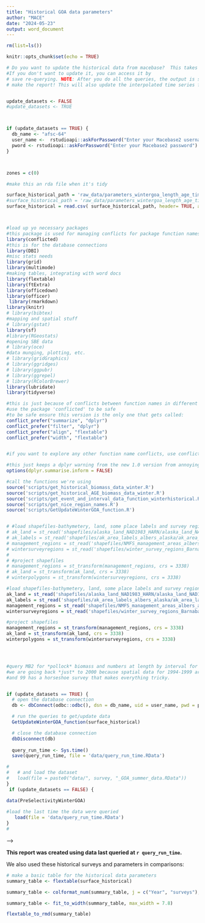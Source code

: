 ```yaml
---
title: "Historical GOA data parameters"
author: "MACE"
date: "2024-05-23"
output: word_document
---
```


```r

rm(list=ls())

knitr::opts_chunk$set(echo = TRUE)

# Do you want to update the historical data from macebase?  This takes a while and should only be done if something significant has changed in the DB itself. 
#If you don't want to update it, you can access it by 
# save re-querying. NOTE: After you do all the queries, the output is saved here so we can know exactly what base data we used to
# make the report! This will also update the interpolated time series figure, which is quite time consuming as well.


update_datasets <- FALSE
#update_datasets <- TRUE



if (update_datasets == TRUE) {
  db_name <- "afsc-64"
  user_name <-  rstudioapi::askForPassword("Enter your Macebase2 username")
  pword <- rstudioapi::askForPassword("Enter your Macebase2 password")
}



zones = c(0)

#make this an rda file when it's tidy 

surface_historical_path = 'raw_data/parameters_wintergoa_length_age_time_series_1995_2008.csv'
#surface_historical_path = 'raw_data/parameters_wintergoa_length_age_time_series_1995_2001test.csv'
surface_historical = read.csv( surface_historical_path, header= TRUE, as.is = TRUE)



#load up yo necessary packages
#this package is used for managing conflicts for package function names
library(conflicted)
#this is for the database connections
library(DBI)
#misc stats needs
library(grid)
library(multimode)
#making tables, integrating with word docs
library(flextable)
library(ftExtra)
library(officedown)
library(officer)
 library(rmarkdown)
library(knitr)
# library(bibtex)
#mapping and spatial stuff
# library(gstat)
library(sf)
#library(RGeostats)
#opening SBE data
# library(oce)
#data munging, plotting, etc.
# library(gridGraphics)
# library(ggridges)
# library(ggpubr)
# library(ggrepel)
# library(RColorBrewer)
library(lubridate)
library(tidyverse)

#this is just because of conflicts between function names in different packages
#use the package 'conflicted' to be safe
#to be safe ensure this version is the only one that gets called:
conflict_prefer("summarize", "dplyr")
conflict_prefer("filter", "dplyr")
conflict_prefer("align", "flextable")
conflict_prefer("width", "flextable")


#if you want to explore any other function name conflicts, use conflict_scout()

#this just keeps a dplyr warning from the new 1.0 version from annoying folks- we always use 'group_by') default behavior
options(dplyr.summarise.inform = FALSE)

#call the functions we're using
source('scripts/get_historical_biomass_data_winter.R')
source('scripts/get_historical_AGE_biomass_data_winter.R')
source('scripts/get_event_and_interval_data_function_winterhistorical.R')
source('scripts/get_nice_region_names.R')
source('scripts/GetUpdateWinterGOA_function.R')


# #load shapefiles-bathymetery, land, some place labels and survey regions
# ak_land = st_read('shapefiles/alaska_land_NAD1983_HARN/alaska_land_NAD1983_HARN.shp')
# ak_labels = st_read('shapefiles/ak_area_labels_albers_alaska/ak_area_labels_albers_alaska.shp')
# management_regions = st_read('shapefiles/NMFS_management_areas_albers_alaska/NMFS_management_areas_albers_alaska.shp')
# wintersurveyregions = st_read('shapefiles/winter_survey_regions_BarnabasChiniak_NAD1983/winter_survey_regions_BarnabasChiniak_NAD1983.shp')
# 
# #project shapefiles
# management_regions = st_transform(management_regions, crs = 3338)
# ak_land = st_transform(ak_land, crs = 3338)
# winterpolygons = st_transform(wintersurveyregions, crs = 3338)

#load shapefiles-bathymetery, land, some place labels and survey regions
ak_land = st_read('shapefiles/alaska_land_NAD1983_HARN/alaska_land_NAD1983_HARN.shp')
ak_labels = st_read('shapefiles/ak_area_labels_albers_alaska/ak_area_labels_albers_alaska.shp')
management_regions = st_read('shapefiles/NMFS_management_areas_albers_alaska/NMFS_management_areas_albers_alaska.shp')
wintersurveyregions = st_read('shapefiles/winter_survey_regions_BarnabasChiniak_NAD1983/winter_survey_regions_BarnabasChiniak_NAD1983.shp')

#project shapefiles
management_regions = st_transform(management_regions, crs = 3338)
ak_land = st_transform(ak_land, crs = 3338)
winterpolygons = st_transform(wintersurveyregions, crs = 3338)





```




```r

#query MB2 for *pollock* biomass and numbers at length by interval for surveys from 2000- present
#we are going back *just* to 2000 because spatial data for 1994-1999 are a little shifty. 93-97 have weird monthly schedules
#and 99 has a horseshoe survey that makes everything tricky.


if (update_datasets == TRUE) {
  # open the database connection
  db <- dbConnect(odbc::odbc(), dsn = db_name, uid = user_name, pwd = pword)

  # run the queries to get/update data
  GetUpdateWinterGOA_function(surface_historical)

  # close the database connection
  dbDisconnect(db)
  
  query_run_time <- Sys.time()
  save(query_run_time, file = 'data/query_run_time.RData')

# 
#   # and load the dataset
#   load(file = paste0("data/", survey, "_GOA_summer_data.RData"))
}
 if (update_datasets == FALSE) {

data(PreSelectivityWinterGOA)
   
#load the last time the data were queried
   load(file = 'data/query_run_time.RData')
}
#
```

<!-- <!--provide a cover sheet highlights the basic parameters --> -->

**This report was created using data last queried at `r query_run_time`.**

We also used these historical surveys and parameters in comparisons:

```r
# make a basic table for the historical data parameters
summary_table <- flextable(surface_historical)

summary_table <- colformat_num(summary_table, j = c("Year", "surveys"), big.mark = "")

summary_table <- fit_to_width(summary_table, max_width = 7.8)

flextable_to_rmd(summary_table)
```
